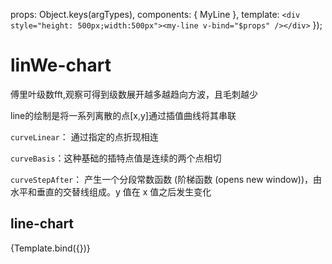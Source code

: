 

<Meta title="D3/line" component={MyLine} argTypes={{}} />

  props: Object.keys(argTypes),
  components: { MyLine },
  template: `<div style="height: 500px;width:500px"><my-line v-bind="$props" /></div>`
});

# linWe-chart
傅里叶级数fft,观察可得到级数展开越多越趋向方波，且毛刺越少

line的绘制是将一系列离散的点[x,y]通过插值曲线将其串联


`curveLinear`： 通过指定的点折现相连


`curveBasis`：这种基础的插特点值是连续的两个点相切


`curveStepAfter`： 产生一个分段常数函数 (阶梯函数 (opens new window))，由水平和垂直的交替线组成。y 值在 x 值之后发生变化

## line-chart
<Canvas>
  <Story
    name="默认"
    args={{
      n: 1,
    }}
  >
    {Template.bind({})}
  </Story>
</Canvas>

<ArgsTable story="默认" />
